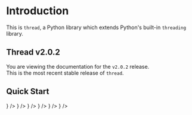 


# Introduction

This is `thread`, a Python library which extends Python's built-in `threading` library.



## Thread v2.0.2

You are viewing the documentation for the `v2.0.2` release.<br />
This is the most recent stable release of `thread`.



## Quick Start

<Cards>
  <Card href='/docs/latest/installation' title='Installation' icon={<LightningBoltIcon />} />
  <Card href='/docs/latest/configuration' title='Configuration' icon={<GearIcon />} />
  <Card href='/docs/latest/thread-class' title='Thread' icon={<MixIcon />} />
  <Card href='/docs/latest/concurrent-processing' title='Concurrent Processing' icon={<MixIcon />} />
  <Card href='/docs/latest/exceptions' title='Exceptions' icon={<ExclamationTriangleIcon />} />
  <Card href='/docs/latest/command-line-interface' title='Command Line Interface' icon={<CodeIcon />} />
</Cards>

